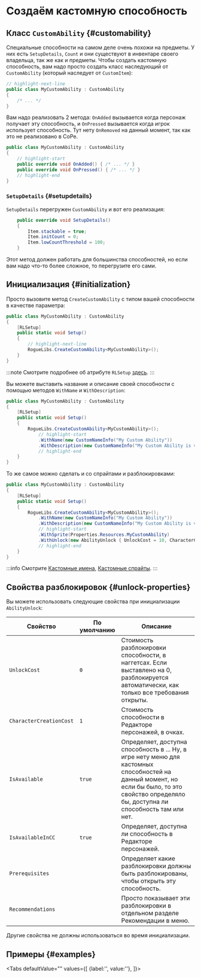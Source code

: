 # Создаём кастомную способность


## Класс `CustomAbility` {#customability}

Специальные способности на самом деле очень похожи на предметы. У них есть `SetupDetails`, `Count` и они существуют в инвентаре своего владельца, так же как и предметы. Чтобы создать кастомную способность, вам надо просто создать класс наследующий от `CustomAbility` (который наследует от `CustomItem`):

```csharp title="MyCustomAbility.cs"
// highlight-next-line
public class MyCustomAbility : CustomAbility
{
    /* ... */
}
```

Вам надо реализовать 2 метода: `OnAdded` вызывается когда персонаж получает эту способность, и `OnPressed` вызывается когда игрок использует способность. Тут нету `OnRemoved` на данный момент, так как это не реализовано в СоРе.

```csharp title="MyCustomAbility.cs"
public class MyCustomAbility : CustomAbility
{
    // highlight-start
    public override void OnAdded() { /* ... */ }
    public override void OnPressed() { /* ... */ }
    // highlight-end
}
```

### `SetupDetails` {#setupdetails}

`SetupDetails` перегружен `CustomAbility` и вот его реализация:

```csharp
    public override void SetupDetails()
    {
        Item.stackable = true;
        Item.initCount = 0;
        Item.lowCountThreshold = 100;
    }
```

Этот метод должен работать для большинства способностей, но если вам надо что-то более сложное, то перегрузите его сами.

## Инициализация {#initialization}

Просто вызовите метод `CreateCustomAbility` с типом вашей способности в качестве параметра:

```csharp title="MyCustomAbility.cs"
public class MyCustomAbility : CustomAbility
{
    [RLSetup]
    public static void Setup()
    {
        // highlight-next-line
        RogueLibs.CreateCustomAbility<MyCustomAbility>();
    }
}
```

:::note
Смотрите подробнее об атрибуте `RLSetup` [здесь](../patching-utilities#rlsetup).
:::

Вы можете выставить название и описание своей способности с помощью методов `WithName` и `WithDescription`:

```csharp title="MyCustomAbility.cs"
public class MyCustomAbility : CustomAbility
{
    [RLSetup]
    public static void Setup()
    {
        RogueLibs.CreateCustomAbility<MyCustomAbility>();
            // highlight-start
            .WithName(new CustomNameInfo("My Custom Ability"))
            .WithDescription(new CustomNameInfo("My Custom Ability is very cool and does a lot of great stuff"));
            // highlight-end
    }
}
```

То же самое можно сделать и со спрайтами и разблокировками:

```csharp title="MyCustomAbility.cs"
public class MyCustomAbility : CustomAbility
{
    [RLSetup]
    public static void Setup()
    {
        RogueLibs.CreateCustomAbility<MyCustomAbility>();
            .WithName(new CustomNameInfo("My Custom Ability"))
            .WithDescription(new CustomNameInfo("My Custom Ability is very cool and does a lot of great stuff"));
            // highlight-start
            .WithSprite(Properties.Resources.MyCustomAbility)
            .WithUnlock(new AbilityUnlock { UnlockCost = 10, CharacterCreationCost = 5 });
            // highlight-end
    }
}
```

:::info
Смотрите [Кастомные имена](../names/custom-names), [Кастомные спрайты](../custom-sprites).
:::

## Свойства разблокировок {#unlock-properties}

Вы можете использовать следующие свойства при инициализации `AbilityUnlock`:

Свойство                      | По умолчанию | Описание
------------------------------|--------------|---------
`UnlockCost`                  | `0`          | Стоимость разблокировки способности, в наггетсах. Если выставлено на 0, разблокируется автоматически, как только все требования открыты.
`CharacterCreationCost`       | `1`          | Стоимость способности в Редакторе персонажей, в очках.
`IsAvailable`                 | `true`       | Определяет, доступна способность в ... Ну, в игре нету меню для кастомных способностей на данный момент, но если бы было, то это свойство определяло бы, доступна ли способность там или нет.
`IsAvailableInCC`             | `true`       | Определяет, доступна ли способность в Редакторе персонажей.
`Prerequisites`               |              | Определяет какие разблокировки должны быть разблокированы, чтобы открыть эту способность.
`Recommendations`             |              | Просто показывает эти разблокировки в отдельном разделе Рекомендации в меню.

Другие свойства не должны использоваться во время инициализации.

## Примеры {#examples}

<Tabs defaultValue=""
  values={[
    {label:'', value:''},
  ]}>
<TabItem value="">

```csharp title=""

```

</TabItem>
</Tabs>